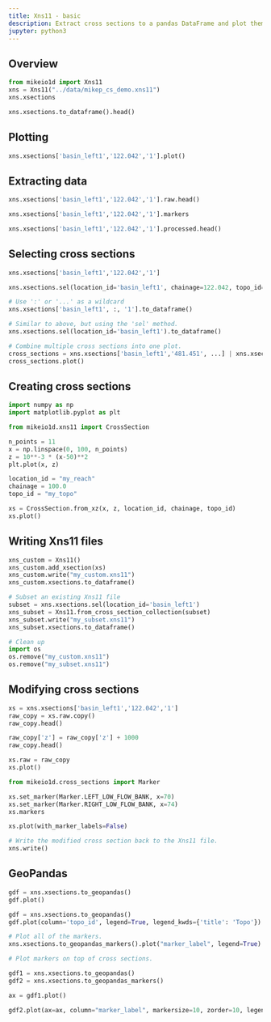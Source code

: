 ```yaml
---
title: Xns11 - basic
description: Extract cross sections to a pandas DataFrame and plot them.
jupyter: python3
---
```


## Overview
```python
from mikeio1d import Xns11
xns = Xns11("../data/mikep_cs_demo.xns11")
xns.xsections
```

```python
xns.xsections.to_dataframe().head()
```

## Plotting

```python
xns.xsections['basin_left1','122.042','1'].plot()
```

## Extracting data

```python
xns.xsections['basin_left1','122.042','1'].raw.head()
```
```python
xns.xsections['basin_left1','122.042','1'].markers
```

```python
xns.xsections['basin_left1','122.042','1'].processed.head()
```

## Selecting cross sections

```python
xns.xsections['basin_left1','122.042','1']
```

```python
xns.xsections.sel(location_id='basin_left1', chainage=122.042, topo_id='1')
```

```python
# Use ':' or '...' as a wildcard
xns.xsections['basin_left1', :, '1'].to_dataframe()
```

```python
# Similar to above, but using the 'sel' method.
xns.xsections.sel(location_id='basin_left1').to_dataframe()
```


```python
# Combine multiple cross sections into one plot.
cross_sections = xns.xsections['basin_left1','481.451', ...] | xns.xsections['basin_left1','166.107', ...]
cross_sections.plot()
```

## Creating cross sections


```python
import numpy as np
import matplotlib.pyplot as plt

from mikeio1d.xns11 import CrossSection
```

```python
n_points = 11
x = np.linspace(0, 100, n_points)
z = 10**-3 * (x-50)**2
plt.plot(x, z)
```

```python
location_id = "my_reach"
chainage = 100.0
topo_id = "my_topo"

xs = CrossSection.from_xz(x, z, location_id, chainage, topo_id)
xs.plot()
```

## Writing Xns11 files
```python
xns_custom = Xns11()
xns_custom.add_xsection(xs)
xns_custom.write("my_custom.xns11")
xns_custom.xsections.to_dataframe()
```
```python
# Subset an existing Xns11 file
subset = xns.xsections.sel(location_id='basin_left1')
xns_subset = Xns11.from_cross_section_collection(subset)
xns_subset.write("my_subset.xns11")
xns_subset.xsections.to_dataframe()
```

::: {.hidden}
```python
# Clean up
import os
os.remove("my_custom.xns11")
os.remove("my_subset.xns11")
```
:::

## Modifying cross sections

```python
xs = xns.xsections['basin_left1','122.042','1']
raw_copy = xs.raw.copy()
raw_copy.head()
```
```python
raw_copy['z'] = raw_copy['z'] + 1000
raw_copy.head()
```

```python
xs.raw = raw_copy
xs.plot()
```

```python
from mikeio1d.cross_sections import Marker

xs.set_marker(Marker.LEFT_LOW_FLOW_BANK, x=70)
xs.set_marker(Marker.RIGHT_LOW_FLOW_BANK, x=74)
xs.markers
```

```python
xs.plot(with_marker_labels=False)
```

```python
# Write the modified cross section back to the Xns11 file.
xns.write()
```

## GeoPandas

```python
gdf = xns.xsections.to_geopandas()
gdf.plot()
```

```python
gdf = xns.xsections.to_geopandas()
gdf.plot(column='topo_id', legend=True, legend_kwds={'title': 'Topo'})
```

```python
# Plot all of the markers.
xns.xsections.to_geopandas_markers().plot("marker_label", legend=True)
```

```python
# Plot markers on top of cross sections.

gdf1 = xns.xsections.to_geopandas()
gdf2 = xns.xsections.to_geopandas_markers()

ax = gdf1.plot()

gdf2.plot(ax=ax, column="marker_label", markersize=10, zorder=10, legend=True)
```
